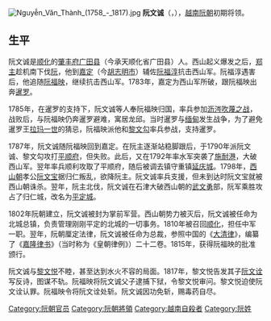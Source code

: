 {{unreferenced|time=2015-10-05T05:09:35+00:00}}
[[File:Nguyễn_Văn_Thành_(1758_-_1817).jpg|thumb]]
'''阮文诚'''（{{vie|v=Nguyễn Văn Thành|hn=阮文誠}}，{{bd|1758年||1817年||catIdx=N}}），[[越南|越南]][[阮朝|阮朝]]初期将领。
== 生平 ==
阮文诚是[[承天顺化省|顺化]]的[[肇豐縣|肇丰府]][[广田县|广田县]]（今承天顺化省广田县）人。西山起义爆发之后，[[郑主|郑主]]趁机南下伐[[阮主|阮]]，他到[[嘉定|嘉定]]（今[[胡志明市|胡志明市]]）辅佐[[阮福淳|阮福淳]]抗击西山军。阮福淳遇害后，他追随[[阮福映|阮福映]]，继续抗击西山军。1783年，嘉定为西山军所破，跟阮福映出奔[[暹罗|暹罗]]。

1785年，在暹罗的支持下，阮文诚等人奉阮福映归国，率兵参加[[沥涔吹蔑之战|沥涔吹蔑之战]]，战败后，与阮福映仍奔暹罗避难，寓居龙邱。当时暹罗与[[缅甸|缅甸]]发生战争，为了避免暹罗王[[拉玛一世|拉玛一世]]的猜忌，阮福映派他和[[黎文勾|黎文勾]]率兵参战，支持暹罗。

1787年，阮文诚随阮福映回到嘉定。在阮主逐渐站稳脚跟后，于1790年派阮文诚、黎文勾攻打[[平顺省|平顺府]]，但失败。此后，又在1792年率水军突袭了[[施耐港|施耐港]]，大破西山军。翌年率兵顺利攻取了平顺府，随后被调去镇守重镇[[延庆城|延庆城]]。1798年，[[西山朝|西山朝]]孝公[[阮文宝|阮文宝]]据归仁叛乱，欲降阮主。阮文诚率兵支援，但未到达时阮文宝就被西山朝诛杀。翌年，阮主北伐，阮文诚在石津大破西山朝的[[武文勇|武文勇]]部，阮军乘胜攻占了归仁城，改名为[[归仁市|平定城]]。

1802年阮朝建立，阮文诚被封为掌前军营。西山朝势力被灭后，阮文诚被任命为北城总镇，负责管理刚刚平定的北城的一切事务。1810年被召回[[顺化|顺化]]，担任中军一职。翌年，阮朝厘定法律，阮文诚被任命为总裁，参照中国的《[[大清律|大清律]]》，编纂了《[[嘉隆律书|嘉隆律书]]》（当时称为《皇朝律例》）二十二卷。1815年，获得阮福映的批准颁行。

阮文诚与[[黎文悦|黎文悦]]不睦，甚至达到水火不容的局面。1817年，黎文悦告发其子[[阮文诠|阮文诠]]写反诗，图谋不轨。阮福映将阮文诚父子逮捕下狱，令黎文悦审问。黎文悦迫使阮文诠认罪。阮福映令将阮文诠处斩。阮文诚因功免斩，赐毒药自尽。

{{阮福映}}

[[Category:阮朝官员|Category:阮朝官员]]
[[Category:阮朝將領|Category:阮朝將領]]
[[Category:越南自殺者|Category:越南自殺者]]
[[Category:阮姓|Category:阮姓]]